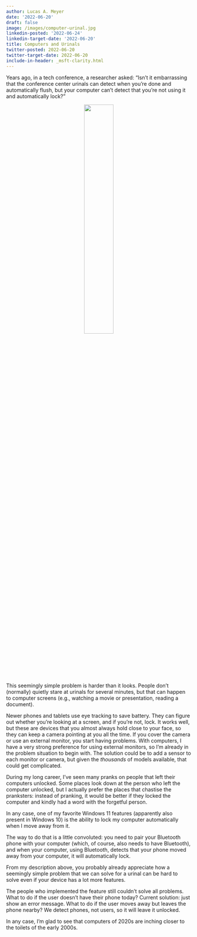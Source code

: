 ```yaml
---
author: Lucas A. Meyer
date: '2022-06-20'
draft: false
image: /images/computer-urinal.jpg
linkedin-posted: '2022-06-24'
linkedin-target-date: '2022-06-20'
title: Computers and Urinals
twitter-posted: 2022-06-20
twitter-target-date: 2022-06-20
include-in-header: _msft-clarity.html
---
```


Years ago, in a tech conference, a researcher asked: "Isn't it embarrassing that the conference center urinals can detect when you're done and automatically flush, but your computer can't detect that you're not using it and automatically lock?"

<center>![](/images/computer-urinal.jpg){width=40%}</center>

This seemingly simple problem is harder than it looks. People don't (normally) quietly stare at urinals for several minutes, but that can happen to computer screens (e.g., watching a movie or presentation, reading a document). 

Newer phones and tablets use eye tracking to save battery. They can figure out whether you're looking at a screen, and if you're not, lock. It works well, but these are devices that you almost always hold close to your face, so they can keep a camera pointing at you all the time. If you cover the camera or use an external monitor, you start having problems. With computers, I have a very strong preference for using external monitors, so I'm already in the problem situation to begin with. The solution could be to add a sensor to each monitor or camera, but given the _thousands_ of models available, that could get complicated.

During my long career, I've seen many pranks on people that left their computers unlocked. Some places look down at the person who left the computer unlocked, but I actually prefer the places that chastise the pranksters: instead of pranking, it would be better if they locked the computer and kindly had a word with the forgetful person.

In any case, one of my favorite Windows 11 features (apparently also present in Windows 10) is the ability to lock my computer automatically when I move away from it.

The way to do that is a little convoluted: you need to pair your Bluetooth phone with your computer (which, of course, also needs to have Bluetooth), and when your computer, using Bluetooth, detects that your phone moved away from your computer, it will automatically lock.

From my description above, you probably already appreciate how a seemingly simple problem that we can solve for a urinal can be hard to solve even if your device has a lot more features. 

The people who implemented the feature still couldn't solve all problems. What to do if the user doesn't have their phone today? Current solution: just show an error message. What to do if the user moves away but leaves the phone nearby? We detect phones, not users, so it will leave it unlocked.

In any case, I'm glad to see that computers of 2020s are inching closer to the toilets of the early 2000s.
